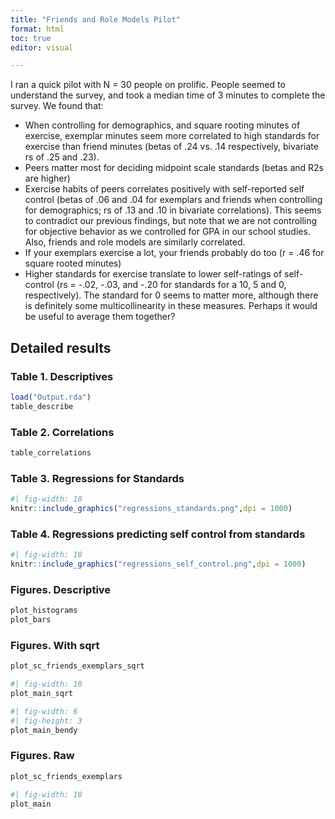 ```yaml
---
title: "Friends and Role Models Pilot"
format: html
toc: true
editor: visual

---
```


I ran a quick pilot with N = 30 people on prolific. People seemed to understand the survey, and took a median time of 3 minutes to complete the survey. We found that: 

- When controlling for demographics, and square rooting minutes of exercise, exemplar minutes seem more correlated to high standards for exercise than friend minutes (betas of .24 vs. .14 respectively, bivariate rs of .25 and .23).
- Peers matter most for deciding midpoint scale standards (betas and R2s are higher)
- Exercise habits of peers correlates positively with self-reported self control (betas of .06 and .04 for exemplars and friends when controlling for demographics; rs of .13 and .10 in bivariate correlations). This seems to contradict our previous findings, but note that we are not controlling for objective behavior as we controlled for GPA in our school studies. Also, friends and role models are similarly correlated.
- If your exemplars exercise a lot, your friends probably do too (r = .46 for square rooted minutes)
- Higher standards for exercise translate to lower self-ratings of self-control (rs = -.02, -.03, and -.20 for standards for a 10, 5 and 0, respectively). The standard for 0 seems to matter more, although there is definitely some multicollinearity in these measures. Perhaps it would be useful to average them together?



## Detailed results

### Table 1. Descriptives
```r
load("Output.rda")
table_describe
```
### Table 2. Correlations
```r
table_correlations
```

### Table 3. Regressions for Standards
```r
#| fig-width: 10
knitr::include_graphics("regressions_standards.png",dpi = 1000)
```

### Table 4. Regressions predicting self control from standards
```r
#| fig-width: 10
knitr::include_graphics("regressions_self_control.png",dpi = 1000)
```


### Figures. Descriptive
```r
plot_histograms
plot_bars
```


### Figures. With sqrt
```r
plot_sc_friends_exemplars_sqrt
```

```r
#| fig-width: 10
plot_main_sqrt
```

```r
#| fig-width: 6
#| fig-height: 3
plot_main_bendy
```

### Figures. Raw
```r
plot_sc_friends_exemplars
```

```r
#| fig-width: 10
plot_main
```


